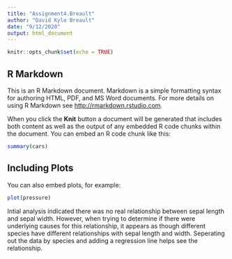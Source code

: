 ```yaml
---
title: "Assignment4.Breault"
author: "David Kyle Breault"
date: "9/12/2020"
output: html_document
---
```


```r
knitr::opts_chunk$set(echo = TRUE)
```

## R Markdown

This is an R Markdown document. Markdown is a simple formatting syntax for authoring HTML, PDF, and MS Word documents. For more details on using R Markdown see <http://rmarkdown.rstudio.com>.

When you click the **Knit** button a document will be generated that includes both content as well as the output of any embedded R code chunks within the document. You can embed an R code chunk like this:

```r
summary(cars)
```

## Including Plots

You can also embed plots, for example:

```r
plot(pressure)
```

Intial analysis indicated there was no real relationship between sepal length and sepal width. However, when trying to determine if there were underlying causes for this relationship, it appears as though different species have different relationships with sepal length and width. Seperating out the data by species and adding a regression line helps see the relationship.



